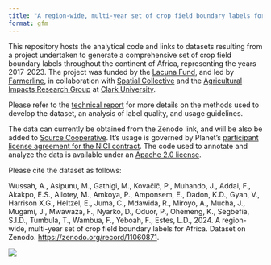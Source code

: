 ```yaml
---
title: "A region-wide, multi-year set of crop field boundary labels for Africa"
format: gfm
---
```


This repository hosts the analytical code and links to datasets resulting from a project undertaken to generate a comprehensive set of crop field boundary labels throughout the continent of Africa, representing the years 2017-2023. The project was funded by the [Lacuna Fund](https://lacunafund.org/), and led by [Farmerline](https://farmerline.co/), in collaboration with [Spatial Collective](https://spatialcollective.com/) and the [Agricultural Impacts Research Group](agroimpacts.info) at [Clark University](https://www.clarku.edu/departments/geography/).

Please refer to the [technical report](notebooks/report/technical-report.pdf) for more details on the methods used to develop the dataset, an analysis of label quality, and usage guidelines.

The data can currently be obtained from the Zenodo link, and will be also be added to [Source Cooperative](https://source.coop/). It's usage is governed by Planet's [participant license agreement for the NICI contract](https://assets.planet.com/docs/Planet_ParticipantLicenseAgreement_NICFI.pdf). The code used to annotate and analyze the data is available under an [Apache 2.0 license](https://www.apache.org/licenses/LICENSE-2.0).

Please cite the dataset as follows:

Wussah, A., Asipunu, M., Gathigi, M., Kovačič, P., Muhando, J., Addai, F., Akakpo, E.S., Allotey, M., Amkoya, P., Amponsem, E., Dadon, K.D., Gyan, V., Harrison X.G., Heltzel, E., Juma, C., Mdawida, R., Miroyo, A., Mucha, J., Mugami, J., Mwawaza, F., Nyarko, D., Oduor, P., Ohemeng, K., Segbefia, S.I.D., Tumbula, T., Wambua, F., Yeboah, F., Estes, L.D., 2024. A region-wide, multi-year set of crop field boundary labels for Africa. Dataset on Zenodo. <https://zenodo.org/record/11060871>.

![](notebooks/report/images/fig-fldareamap-1.png)
